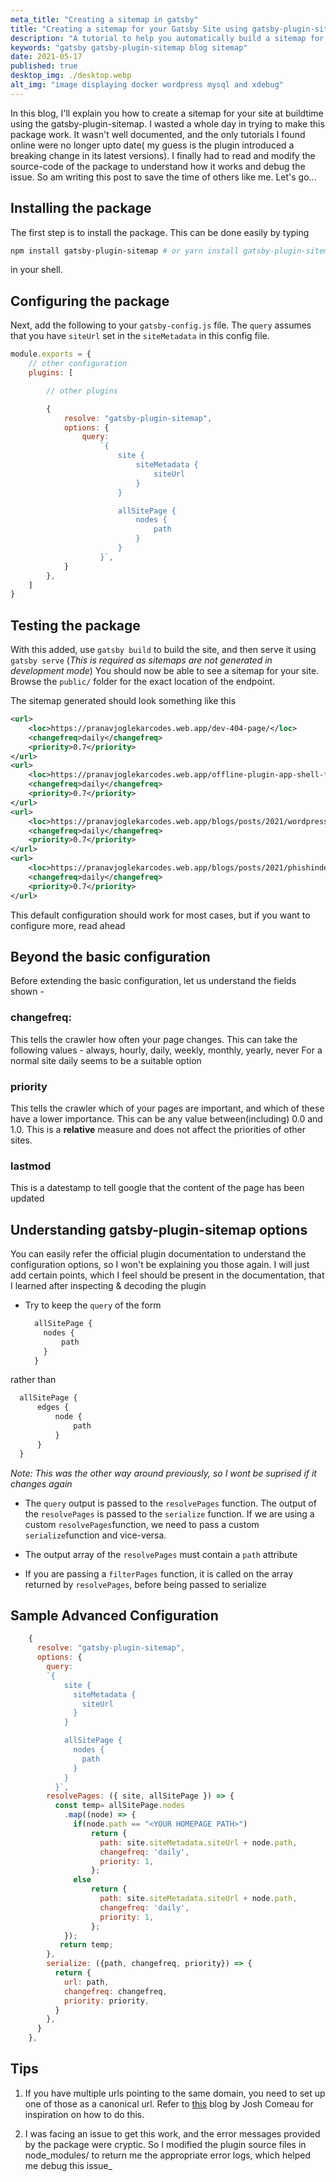 ```yaml
---
meta_title: "Creating a sitemap in gatsby"
title: "Creating a sitemap for your Gatsby Site using gatsby-plugin-sitemap"
description: "A tutorial to help you automatically build a sitemap for your gatsby site. Contains documentation on using the gatsby-plugin-sitemap package"
keywords: "gatsby gatsby-plugin-sitemap blog sitemap"
date: 2021-05-17
published: true
desktop_img: ./desktop.webp
alt_img: "image displaying docker wordpress mysql and xdebug"
---
```


In this blog, I'll explain you how to create a sitemap for your site at buildtime using the gatsby-plugin-sitemap. I wasted a whole day in trying to make this package work. It wasn't well documented, and the only tutorials I found online were no longer upto date( my guess is the plugin introduced a breaking change in its latest versions). I finally had to read and modify the source-code of the package to understand how it works and debug the issue. So am writing this post to save the time of others like me. Let's go...

## Installing the package

The first step is to install the package. This can be done easily by typing

```bash
npm install gatsby-plugin-sitemap # or yarn install gatsby-plugin-sitemap
```

in your shell.

## Configuring the package

Next, add the following to your `gatsby-config.js` file. The `query` assumes that you have `siteUrl` set in the `siteMetadata` in this config file.

```javascript
module.exports = {
    // other configuration
    plugins: [

        // other plugins

        {
            resolve: "gatsby-plugin-sitemap",
            options: {
                query: 
                    `{
                        site {
                            siteMetadata {
                                siteUrl
                            }
                        }

                        allSitePage {
                            nodes {
                                path
                            }
                        }
                    }`,
            }
        },
    ]
}
```

## Testing the package

With this added, use  `gatsby build`  to build the site, and then serve it using `gatsby serve` (*This is required as sitemaps are not generated in development mode*)
You should now be able to see a sitemap for your site. Browse the `public/` folder for the exact location of the endpoint.

The sitemap generated should look something like this

```xml
<url>
    <loc>https://pranavjoglekarcodes.web.app/dev-404-page/</loc>
    <changefreq>daily</changefreq>
    <priority>0.7</priority>
</url>
<url>
    <loc>https://pranavjoglekarcodes.web.app/offline-plugin-app-shell-fallback/</loc>
    <changefreq>daily</changefreq>
    <priority>0.7</priority>
</url>
<url>
    <loc>https://pranavjoglekarcodes.web.app/blogs/posts/2021/wordpress_docker_setup/</loc>
    <changefreq>daily</changefreq>
    <priority>0.7</priority>
</url>
<url>
    <loc>https://pranavjoglekarcodes.web.app/blogs/posts/2021/phishinder/</loc>
    <changefreq>daily</changefreq>
    <priority>0.7</priority>
</url>
```

This default configuration should work for most cases, but if you want to configure more, read ahead

## Beyond the basic configuration

Before extending the basic configuration, let us understand the fields shown -

### changefreq:
This tells the crawler how often your page changes. This can take the following values - always, hourly, daily, weekly, monthly, yearly, never
For a normal site daily seems to be a suitable option

### priority
This tells the crawler which of your pages are important, and which of these have a lower importance. This can be any value between(including) 0.0 and 1.0. This is a **relative** measure and does not affect the priorities of other sites.

### lastmod
This is a datestamp to tell google that the content of the page has been updated

## Understanding gatsby-plugin-sitemap options

You can easily refer the official plugin documentation to understand the configuration options, so I won't be explaining you those again. I will just add certain points, which I feel should be present in the documentation, that I learned after inspecting & decoding the plugin

- Try to keep the `query` of the form
  
  ```javascript
    allSitePage {
      nodes {
          path
      }
    }
  ```
 rather than
  ```javascript
    allSitePage {
        edges {
            node {
                path
            }
        }
    }
  ```

*Note: This was the other way around previously, so I wont be suprised if it changes again*

- The `query` output is passed to the `resolvePages` function. The output of the `resolvePages` is passed to the `serialize` function. If we are using a custom `resolvePages`function, we need to pass a custom `serialize`function and vice-versa.
  
- The output array of the `resolvePages` must contain a `path` attribute
  
- If you are passing a `filterPages` function, it is called on the array returned by `resolvePages`, before being passed to serialize
  
  ###
  

## Sample Advanced Configuration

```javascript
    {
      resolve: "gatsby-plugin-sitemap",
      options: {
        query: 
        `{
            site {
              siteMetadata {
                siteUrl
              }
            }

            allSitePage {
              nodes {
                path
              }
            }
          }`,
        resolvePages: ({ site, allSitePage }) => {
          const temp= allSitePage.nodes
            .map((node) => {
              if(node.path == "<YOUR HOMEPAGE PATH>")
                  return {
                    path: site.siteMetadata.siteUrl + node.path,
                    changefreq: 'daily',
                    priority: 1,
                  };
              else
                  return {
                    path: site.siteMetadata.siteUrl + node.path,
                    changefreq: 'daily',
                    priority: 1,
                  };
            });
           return temp;
        },
        serialize: ({path, changefreq, priority}) => {
          return {
            url: path,
            changefreq: changefreq,
            priority: priority,
          }
        },
      }
    },
```

## Tips

1. If you have multiple urls pointing to the same domain, you need to set up one of those as a canonical url. Refer to [this](https://www.joshwcomeau.com/gatsby/seo-friendly-sitemap/) blog by Josh Comeau for inspiration on how to do this.
  
2. I was facing an issue to get this work, and the error messages provided by the package were cryptic. So I modified the plugin source files in node_modules/ to return me the appropriate error logs, which helped me debug this issue_